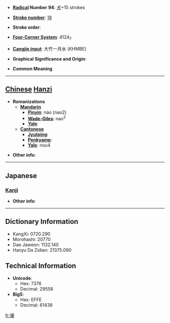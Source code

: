 * '''[[Wiktionary:Chinese radical index| Radical]] Number 94''': [[Wiktionary:Chinese radical index 犬|犬]]+15 strokes

* '''[[Wiktionary:Chinese total strokes index|Stroke number]]''': [[Wiktionary:Chinese total strokes index 18|18]]

* '''Stroke order''': 

* '''[[Wiktionary:Chinese four corner index|Four-Corner System]]''': 4124<sub>7</sub>

* '''[[Wiktionary:Chinese Cangjie index|Cangjie input]]''': 大竹一月水 (KHMBE)

* '''Graphical Significance and Origin''': 

* '''Common Meaning'''

----

== [[Chinese]] [[Hanzi]] ==

* '''Romanizations'''
** '''[[Mandarin]]'''
*** '''[[Pinyin]]''': náo (nao2)
*** '''[[Wade-Giles]]''': nao<sup>2</sup>
*** '''[[Yale]]''': 
** '''[[Cantonese]]'''
*** '''[[Jyutping]]''':
*** '''[[Penkyamp]]''': 
*** '''[[Yale]]''': nou4

* '''Other info''': 

----

==Japanese==
===[[Kanji]]===
{{kanji|on readings=[[にょう]] (nyō), [[どう]] (dō), [[のう]] (nō)
|kun readings=
}}

* '''Other info''':  

----

== Dictionary Information ==

* KangXi: 0720.290
* Morohashi: 20770
* Dae Jaweon: 1132.140
* Hanyu Da Zidian: 21375.090

== Technical Information ==

* '''Unicode''':
** Hex: 7376
** Decimal: 29558
* '''Big5''':
** Hex: EFFE
** Decimal: 61438

[[fr:獶]]